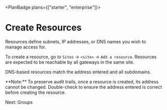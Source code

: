 
<PlanBadge plans={["starter", "enterprise"]}>

# Create Resources

</PlanBadge>

Resources define subnets, IP addresses, or DNS names you wish to manage access
for.

To create a resource, go to `Sites` -> `<site>` -> `Add a resource`. Resources
are expected to be reachable by all gateways in the same site.

DNS-based resources match the address entered and all subdomains.

<Alert color="warning">
  **Note:** To preserve audit trails, once a resource is created, its address
  cannot be changed. Double-check to ensure the address entered is correct
  before creating the resource.
</Alert>

<NextStep href="/kb/deploy/groups">Next: Groups</NextStep>

<SupportOptions />
